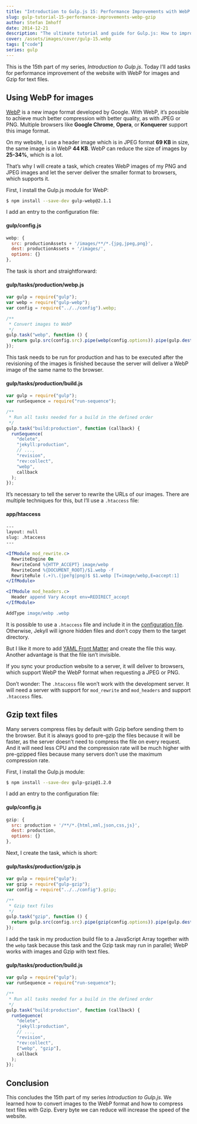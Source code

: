 ```yaml
---
title: "Introduction to Gulp.js 15: Performance Improvements with WebP and Gzip"
slug: gulp-tutorial-15-performance-improvements-webp-gzip
author: Stefan Imhoff
date: 2014-12-21
description: "The ultimate tutorial and guide for Gulp.js: How to improve the speed and performance of your website with WebP and Gzip."
cover: /assets/images/cover/gulp-15.webp
tags: ["code"]
series: gulp
---
```


This is the 15th part of my series, _Introduction to Gulp.js_. Today I’ll add tasks for performance improvement of the website with WebP for images and Gzip for text files.

## Using WebP for images

[WebP](https://developers.google.com/speed/webp/) is a new image format developed by Google. With WebP, it’s possible to achieve much better compression with better quality, as with JPEG or PNG. Multiple browsers like **Google Chrome**, **Opera**, or **Konquerer** support this image format.

On my website, I use a header image which is in JPEG format **69 KB** in size, the same image is in WebP **44 KB**. WebP can reduce the size of images by **25-34%**, which is a lot.

That’s why I will create a task, which creates WebP images of my PNG and JPEG images and let the server deliver the smaller format to browsers, which supports it.

First, I install the Gulp.js module for WebP:

```bash
$ npm install --save-dev gulp-webp@2.1.1
```

I add an entry to the configuration file:

#### gulp/config.js

```javascript
webp: {
  src: productionAssets + '/images/**/*.{jpg,jpeg,png}',
  dest: productionAssets + '/images/',
  options: {}
},
```

The task is short and straightforward:

#### gulp/tasks/production/webp.js

```javascript
var gulp = require("gulp");
var webp = require("gulp-webp");
var config = require("../../config").webp;

/**
 * Convert images to WebP
 */
gulp.task("webp", function () {
  return gulp.src(config.src).pipe(webp(config.options)).pipe(gulp.dest(config.dest));
});
```

This task needs to be run for production and has to be executed after the revisioning of the images is finished because the server will deliver a WebP image of the same name to the browser.

#### gulp/tasks/production/build.js

```javascript
var gulp = require("gulp");
var runSequence = require("run-sequence");

/**
 * Run all tasks needed for a build in the defined order
 */
gulp.task("build:production", function (callback) {
  runSequence(
    "delete",
    "jekyll:production",
    // ...,
    "revision",
    "rev:collect",
    "webp",
    callback
  );
});
```

It’s necessary to tell the server to rewrite the URLs of our images. There are multiple techniques for this, but I’ll use a `.htaccess` file:

#### app/htaccess

```apache
---
layout: null
slug: .htaccess
---

<IfModule mod_rewrite.c>
  RewriteEngine On
  RewriteCond %{HTTP_ACCEPT} image/webp
  RewriteCond %{DOCUMENT_ROOT}/$1.webp -f
  RewriteRule (.+)\.(jpe?g|png)$ $1.webp [T=image/webp,E=accept:1]
</IfModule>

<IfModule mod_headers.c>
  Header append Vary Accept env=REDIRECT_accept
</IfModule>

AddType image/webp .webp
```

It is possible to use a `.htaccess` file and include it in the [configuration file](https://jekyllrb.com/docs/configuration/). Otherwise, Jekyll will ignore hidden files and don’t copy them to the target directory.

But I like it more to add [YAML Front Matter](https://jekyllrb.com/docs/frontmatter/) and create the file this way. Another advantage is that the file isn’t invisible.

If you sync your production website to a server, it will deliver to browsers, which support WebP the WebP format when requesting a JPEG or PNG.

<Banner summary="It isn’t working …">

Don’t wonder: The `.htaccess` file won’t work with the development server. It will need a server with support for `mod_rewrite` and `mod_headers` and support `.htaccess` files.

</Banner>

## Gzip text files

Many servers compress files by default with Gzip before sending them to the browser. But it is always good to pre-gzip the files because it will be faster, as the server doesn’t need to compress the file on every request. And it will need less CPU and the compression rate will be much higher with pre-gzipped files because many servers don’t use the maximum compression rate.

First, I install the Gulp.js module:

```bash
$ npm install --save-dev gulp-gzip@1.2.0
```

I add an entry to the configuration file:

#### gulp/config.js

```javascript
gzip: {
  src: production + '/**/*.{html,xml,json,css,js}',
  dest: production,
  options: {}
},
```

Next, I create the task, which is short:

#### gulp/tasks/production/gzip.js

```javascript
var gulp = require("gulp");
var gzip = require("gulp-gzip");
var config = require("../../config").gzip;

/**
 * Gzip text files
 */
gulp.task("gzip", function () {
  return gulp.src(config.src).pipe(gzip(config.options)).pipe(gulp.dest(config.dest));
});
```

I add the task in my production build file to a JavaScript Array together with the `webp` task because this task and the Gzip task may run in parallel; WebP works with images and Gzip with text files.

#### gulp/tasks/production/build.js

```javascript
var gulp = require("gulp");
var runSequence = require("run-sequence");

/**
 * Run all tasks needed for a build in the defined order
 */
gulp.task("build:production", function (callback) {
  runSequence(
    "delete",
    "jekyll:production",
    // ...,
    "revision",
    "rev:collect",
    ["webp", "gzip"],
    callback
  );
});
```

## Conclusion

This concludes the 15th part of my series _Introduction to Gulp.js_. We learned how to convert images to the WebP format and how to compress text files with Gzip. Every byte we can reduce will increase the speed of the website.

<Figure>
  <MoreLink href="https://github.com/kogakure/gulp-tutorial" text="View Source on GitHub" />
</Figure>
